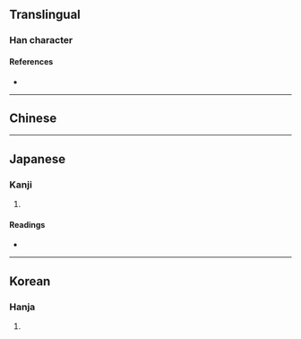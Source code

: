 {{character info/new}}
==Translingual==

===Han character===
{{Han char|rn=50|rad=巾|as=10|sn=13|four=47280|canj=LBBAC|ids=⿰巾冥}}

====References====
* {{Han ref|kx=0335.040|dkj=09024|dj=0642.110|hdz=10751.050|uh=5E4E|ud=24142|bh=DD59|bd=56665}}

----

==Chinese==
{{zh-see|冪}}

----

==Japanese==

===Kanji===
{{ja-kanji|grade=|rs=巾10}}

# {{defn|lang=ja|sort=巾10}}

====Readings====
* {{ja-readings
|goon=みゃく
|kanon=べき
|kun=とばり}}

----

==Korean==

===Hanja===
{{ko-hanja|hangeul=멱|rv=myeok|mr=myŏk}}

# {{defn|lang=ko|sort=巾10}}